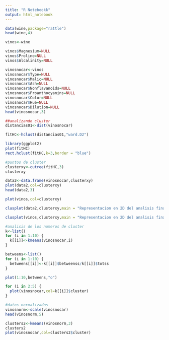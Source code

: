 ```yaml
---
title: "R Notebookk"
output: html_notebook
---
```

```r
data(wine,package="rattle")
head(wine,4)
```

```r
vinos<-wine

```


```r
vinos$Magnesium=NULL
vinos$Proline=NULL
vinos$Alcalinity=NULL
```


```r
vinosnocar<-vinos
vinosnocar$Type=NULL
vinosnocar$Malic=NULL
vinosnocar$Ash=NULL
vinosnocar$Nonflavanoids=NULL
vinosnocar$Proanthocyanins=NULL
vinosnocar$Color=NULL
vinosnocar$Hue=NULL
vinosnocar$Dilution=NULL
head(vinosnocar,3)
```


```r
##analizando cluster
distancias01<-dist(vinosnocar)
```

```r
fitHC<-hclust(distancias01,"ward.D2")
```

```r
library(ggplot2)
plot(fitHC)
rect.hclust(fitHC,k=3,border = "blue")
```

```r
#puntos de cluster
clusterxy<-cutree(fitHC,3)
clusterxy
```

```r
data2<-data.frame(vinosnocar,clusterxy)
plot(data2,col=clusterxy)
head(data2,3)
```

```r
plot(vinos,col=clusterxy)
```

```r
clusplot(data2,clusterxy,main = "Representacion en 2D del analisis final de cluster",color=TRUE,shade = TRUE,lines = 1,labels = 2)
```



```r
clusplot(vinos,clusterxy,main = "Representacion en 2D del analisis final de cluster",color=TRUE,shade = TRUE,lines = 0)
```


```r
#analisis de los numeros de cluster
k<-list()
for (i in 1:10) {
  k[[i]]<-kmeans(vinosnocar,i)
}

```

```r
betweens<-list()
for (i in 1:10) {
  betweens[[i]]<-k[[i]]$betweenss/k[[i]]$totss
}
```


```r
plot(1:10,betweens,"o")
```


```r
for (i in 2:5) {
  plot(vinosnocar,col=k[[i]]$cluster)
}
```


```r
#datos normalizados
vinosnorm<-scale(vinosnocar)
head(vinosnorm,5)
```


```r
clusters2<-kmeans(vinosnorm,3)
clusters2
plot(vinosnocar,col=clusters2$cluster)
```







































